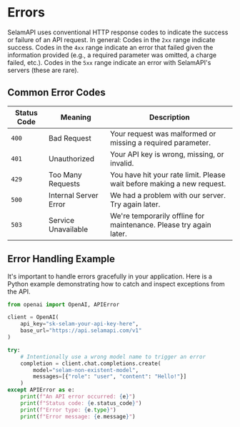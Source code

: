 # Errors

SelamAPI uses conventional HTTP response codes to indicate the success or failure of an API request. In general: Codes in the `2xx` range indicate success. Codes in the `4xx` range indicate an error that failed given the information provided (e.g., a required parameter was omitted, a charge failed, etc.). Codes in the `5xx` range indicate an error with SelamAPI's servers (these are rare).

## Common Error Codes

| Status Code | Meaning | Description |
|---|---|---|
| `400` | Bad Request | Your request was malformed or missing a required parameter. |
| `401` | Unauthorized | Your API key is wrong, missing, or invalid. |
| `429` | Too Many Requests | You have hit your rate limit. Please wait before making a new request. |
| `500` | Internal Server Error | We had a problem with our server. Try again later. |
| `503` | Service Unavailable | We're temporarily offline for maintenance. Please try again later. |

## Error Handling Example

It's important to handle errors gracefully in your application. Here is a Python example demonstrating how to catch and inspect exceptions from the API.

```python copy
from openai import OpenAI, APIError

client = OpenAI(
    api_key="sk-selam-your-api-key-here",
    base_url="https://api.selamapi.com/v1"
)

try:
    # Intentionally use a wrong model name to trigger an error
    completion = client.chat.completions.create(
        model="selam-non-existent-model",
        messages=[{"role": "user", "content": "Hello!"}]
    )
except APIError as e:
    print(f"An API error occurred: {e}")
    print(f"Status code: {e.status_code}")
    print(f"Error type: {e.type}")
    print(f"Error message: {e.message}")
```
